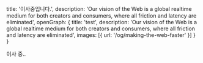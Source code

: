   title: '이사중입니다.',
  description: 'Our vision of the Web is a global realtime medium for both creators and consumers, where all friction and latency are eliminated',
  openGraph: {
    title: 'test',
    description: 'Our vision of the Web is a global realtime medium for both creators and consumers, where all friction and latency are eliminated',
    images: [{ url: '/og/making-the-web-faster' }]
  }
}

이사 중..